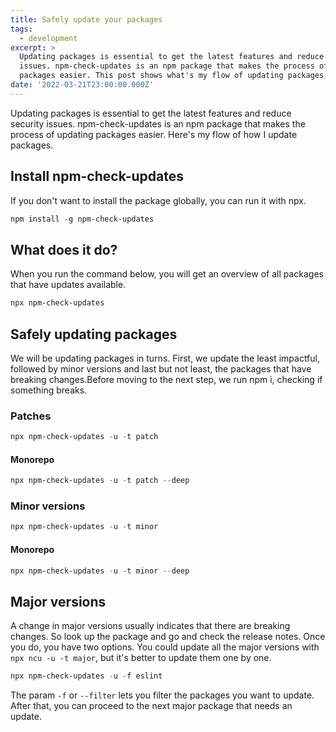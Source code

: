 ```yaml
---
title: Safely update your packages
tags:
  - development
excerpt: >
  Updating packages is essential to get the latest features and reduce security
  issues. npm-check-updates is an npm package that makes the process of updating
  packages easier. This post shows what's my flow of updating packages.
date: '2022-03-21T23:00:00.000Z'
---
```


Updating packages is essential to get the latest features and reduce security
issues. npm-check-updates is an npm package that makes the process of updating
packages easier. Here's my flow of how I update packages.

## Install npm-check-updates

If you don't want to install the package globally, you can run it with npx.

```powershell
npm install -g npm-check-updates
```

## What does it do?

When you run the command below, you will get an overview of all packages that
have updates available.&#x20;

```powershell
npx npm-check-updates
```

## Safely updating packages

We will be updating packages in turns. First, we update the least impactful,
followed by minor versions and last but not least, the packages that have
breaking changes.Before moving to the next step, we run npm i, checking if
something breaks.

### Patches

```powershell
npx npm-check-updates -u -t patch
```

#### Monorepo

```powershell
npx npm-check-updates -u -t patch --deep
```

### Minor versions

```powershell
npx npm-check-updates -u -t minor
```

#### Monorepo

```powershell
npx npm-check-updates -u -t minor --deep
```

## Major versions

A change in major versions usually indicates that there are breaking changes. So
look up the package and go and check the release notes. Once you do, you have
two options. You could update all the major versions with `npx ncu -u -t major`,
but it's better to update them one by one.

```powershell
npx npm-check-updates -u -f eslint
```

The param `-f` or `--filter` lets you filter the packages you want to update.
After that, you can proceed to the next major package that needs an update.
